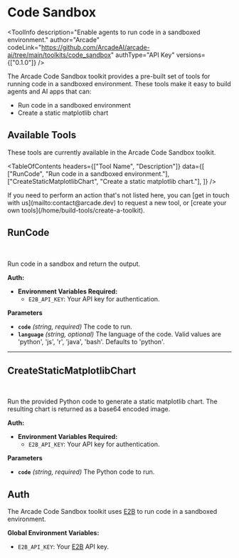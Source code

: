 # Code Sandbox


<ToolInfo
  description="Enable agents to run code in a sandboxed environment."
  author="Arcade"
  codeLink="https://github.com/ArcadeAI/arcade-ai/tree/main/toolkits/code_sandbox"
  authType="API Key"
  versions={["0.1.0"]}
/>

<Badges repo="arcadeai/arcade_code_sandbox" />

The Arcade Code Sandbox toolkit provides a pre-built set of tools for running code in a sandboxed environment. These tools make it easy to build agents and AI apps that can:

- Run code in a sandboxed environment
- Create a static matplotlib chart

## Available Tools

These tools are currently available in the Arcade Code Sandbox toolkit.

<TableOfContents
  headers={["Tool Name", "Description"]}
  data={[
    ["RunCode", "Run code in a sandboxed environment."],
    ["CreateStaticMatplotlibChart", "Create a static matplotlib chart."],
  ]}
/>

<Tip>
  If you need to perform an action that's not listed here, you can [get in touch
  with us](mailto:contact@arcade.dev) to request a new tool, or [create your
  own tools](/home/build-tools/create-a-toolkit).
</Tip>

## RunCode

<br />
<TabbedCodeBlock
  tabs={[
    {
      label: "Call the Tool Directly",
      content: {
        Python: [
          "/examples/integrations/toolkits/code-sandbox/run_code_example_call_tool.py",
        ],
        JavaScript: ["/examples/integrations/toolkits/code-sandbox/run_code_example_call_tool.js"],
      },
    },
    {
      label: "Execute the Tool with OpenAI",
      content: {
        Python: [
          "/examples/integrations/toolkits/code-sandbox/run_code_example_llm_oai.py",
        ],
        JavaScript: ["/examples/integrations/toolkits/code-sandbox/run_code_example_llm_oai.js"],
      },
    },
  ]}
/>

Run code in a sandbox and return the output.

**Auth:**

- **Environment Variables Required:**
  - `E2B_API_KEY`: Your API key for authentication.

**Parameters**

- **`code`** _(string, required)_ The code to run.
- **`language`** _(string, optional)_ The language of the code. Valid values are 'python', 'js', 'r', 'java', 'bash'. Defaults to 'python'.

---

## CreateStaticMatplotlibChart

<br />
<TabbedCodeBlock
  tabs={[
    {
      label: "Call the Tool Directly",
      content: {
        Python: [
          "/examples/integrations/toolkits/code-sandbox/create_static_matplotlib_chart_example_call_tool.py",
        ],
        JavaScript: ["/examples/integrations/toolkits/code-sandbox/create_static_matplotlib_chart_example_call_tool.js"],
      },
    },
    {
      label: "Execute the Tool with OpenAI",
      content: {
        Python: [
          "/examples/integrations/toolkits/code-sandbox/create_static_matplotlib_chart_example_llm_oai.py",
        ],
        JavaScript: ["/examples/integrations/toolkits/code-sandbox/create_static_matplotlib_chart_example_llm_oai.js"],
      },
    },
  ]}
/>

Run the provided Python code to generate a static matplotlib chart. The resulting chart is returned as a base64 encoded image.

**Auth:**

- **Environment Variables Required:**
  - `E2B_API_KEY`: Your API key for authentication.

**Parameters**

- **`code`** _(string, required)_ The Python code to run.

## Auth

The Arcade Code Sandbox toolkit uses [E2B](https://e2b.dev/) to run code in a sandboxed environment.

**Global Environment Variables:**

- `E2B_API_KEY`: Your [E2B](https://e2b.dev/) API key.

<ToolFooter pipPackageName="arcade-code-sandbox" />